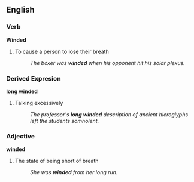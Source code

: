 ==English==

===Verb===
'''Winded'''
# To cause a person to lose their breath
#:''The boxer was '''winded''' when his opponent hit his solar plexus.''

===Derived Expresion===
'''long winded'''
# Talking excessively
#:''The professor's '''long winded''' description of ancient hieroglyphs left the students somnolent.''

===Adjective===
'''winded'''
# The state of being short of breath
#:''She was '''winded''' from her long run.''